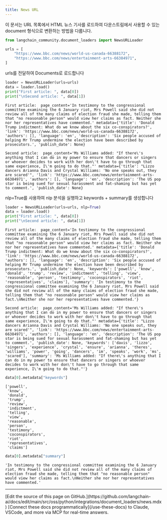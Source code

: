 ```yaml
---
title: News URL
---
```


이 문서는 URL 목록에서 HTML 뉴스 기사를 로드하여 다운스트림에서 사용할 수 있는 document 형식으로 변환하는 방법을 다룹니다.

```python
from langchain_community.document_loaders import NewsURLLoader
```

```python
urls = [
    "https://www.bbc.com/news/world-us-canada-66388172",
    "https://www.bbc.com/news/entertainment-arts-66384971",
]
```

urls를 전달하여 Documents로 로드합니다

```python
loader = NewsURLLoader(urls=urls)
data = loader.load()
print("First article: ", data[0])
print("\nSecond article: ", data[1])
```

```output
First article:  page_content='In testimony to the congressional committee examining the 6 January riot, Mrs Powell said she did not review all of the many claims of election fraud she made, telling them that "no reasonable person" would view her claims as fact. Neither she nor her representatives have commented.' metadata={'title': 'Donald Trump indictment: What do we know about the six co-conspirators?', 'link': 'https://www.bbc.com/news/world-us-canada-66388172', 'authors': [], 'language': 'en', 'description': 'Six people accused of helping Mr Trump undermine the election have been described by prosecutors.', 'publish_date': None}

Second article:  page_content='Ms Williams added: "If there\'s anything that I can do in my power to ensure that dancers or singers or whoever decides to work with her don\'t have to go through that same experience, I\'m going to do that."' metadata={'title': "Lizzo dancers Arianna Davis and Crystal Williams: 'No one speaks out, they are scared'", 'link': 'https://www.bbc.com/news/entertainment-arts-66384971', 'authors': [], 'language': 'en', 'description': 'The US pop star is being sued for sexual harassment and fat-shaming but has yet to comment.', 'publish_date': None}
```

nlp=True를 사용하여 nlp 분석을 실행하고 keywords + summary를 생성합니다

```python
loader = NewsURLLoader(urls=urls, nlp=True)
data = loader.load()
print("First article: ", data[0])
print("\nSecond article: ", data[1])
```

```output
First article:  page_content='In testimony to the congressional committee examining the 6 January riot, Mrs Powell said she did not review all of the many claims of election fraud she made, telling them that "no reasonable person" would view her claims as fact. Neither she nor her representatives have commented.' metadata={'title': 'Donald Trump indictment: What do we know about the six co-conspirators?', 'link': 'https://www.bbc.com/news/world-us-canada-66388172', 'authors': [], 'language': 'en', 'description': 'Six people accused of helping Mr Trump undermine the election have been described by prosecutors.', 'publish_date': None, 'keywords': ['powell', 'know', 'donald', 'trump', 'review', 'indictment', 'telling', 'view', 'reasonable', 'person', 'testimony', 'coconspirators', 'riot', 'representatives', 'claims'], 'summary': 'In testimony to the congressional committee examining the 6 January riot, Mrs Powell said she did not review all of the many claims of election fraud she made, telling them that "no reasonable person" would view her claims as fact.\nNeither she nor her representatives have commented.'}

Second article:  page_content='Ms Williams added: "If there\'s anything that I can do in my power to ensure that dancers or singers or whoever decides to work with her don\'t have to go through that same experience, I\'m going to do that."' metadata={'title': "Lizzo dancers Arianna Davis and Crystal Williams: 'No one speaks out, they are scared'", 'link': 'https://www.bbc.com/news/entertainment-arts-66384971', 'authors': [], 'language': 'en', 'description': 'The US pop star is being sued for sexual harassment and fat-shaming but has yet to comment.', 'publish_date': None, 'keywords': ['davis', 'lizzo', 'singers', 'experience', 'crystal', 'ensure', 'arianna', 'theres', 'williams', 'power', 'going', 'dancers', 'im', 'speaks', 'work', 'ms', 'scared'], 'summary': 'Ms Williams added: "If there\'s anything that I can do in my power to ensure that dancers or singers or whoever decides to work with her don\'t have to go through that same experience, I\'m going to do that."'}
```

```python
data[0].metadata["keywords"]
```

```output
['powell',
 'know',
 'donald',
 'trump',
 'review',
 'indictment',
 'telling',
 'view',
 'reasonable',
 'person',
 'testimony',
 'coconspirators',
 'riot',
 'representatives',
 'claims']
```

```python
data[0].metadata["summary"]
```

```output
'In testimony to the congressional committee examining the 6 January riot, Mrs Powell said she did not review all of the many claims of election fraud she made, telling them that "no reasonable person" would view her claims as fact.\nNeither she nor her representatives have commented.'
```

---

<Callout icon="pen-to-square" iconType="regular">
    [Edit the source of this page on GitHub.](https://github.com/langchain-ai/docs/edit/main/src/oss/python/integrations/document_loaders/news.mdx)
</Callout>
<Tip icon="terminal" iconType="regular">
    [Connect these docs programmatically](/use-these-docs) to Claude, VSCode, and more via MCP for    real-time answers.
</Tip>
